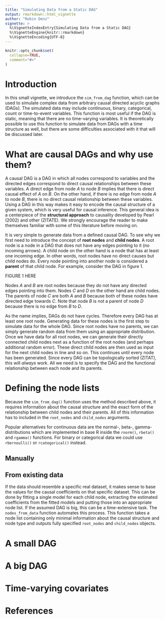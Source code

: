 ```yaml
---
title: "Simulating Data from a Static DAG"
output: rmarkdown::html_vignette
author: "Robin Denz"
vignette: >
  %\VignetteIndexEntry{Simulating Data from a Static DAG}
  %\VignetteEngine{knitr::rmarkdown}
  %\VignetteEncoding{UTF-8}
---
```


```r
knitr::opts_chunk$set(
  collapse=TRUE,
  comment="#>"
)
```

# Introduction

In this small vignette, we introduce the `sim_from_dag` function, which can be used to simulate complex data from arbitrary causal directed acyclic graphs (DAGs). The simulated data may include continuous, binary, categorical, count or time-to-event variables. This function is most useful if the DAG is static, meaning that there are no time-varying variables. It is theoretically possible to use this function to simulate data from DAGs with a time structure as well, but there are some difficulties associated with it that will be discussed later.

# What are causal DAGs and why use them?

A causal DAG is a DAG in which all nodes correspond to variables and the directed edges correspond to direct causal relationships between these variables. A direct edge from node $A$ to node $B$ implies that there is direct causal effect of $A$ on $B$. On the other hand, if there is no edge from node $A$ to node $B$, there is no direct causal relationship between these variables. Using a DAG in this way makes it easy to encode the causal structure of a given system, which is very useful for causal inference. This general idea is a centerpiece of the **structural approach** to causality developed by Pearl (2002) and other (ZITATE). We strongly encourage the reader to make themselves familiar with some of this literature before moving on.

It is very simple to generate data from a defined causal DAG. To see why we first need to introduce the concept of **root nodes** and **child nodes**. A root node is a node in a DAG that does not have any edges pointing to it (no incoming arrows). A child node on the other hand is a node that has at least one incoming edge. In other words, root nodes have no direct causes but child nodes do. Every node pointing into another node is considered a **parent** of that child node. For example, consider the DAG in figure 1.

FIGURE 1 HERE

Nodes $A$ and $B$ are root nodes because they do not have any directed edges pointing into them. Nodes $C$ and $D$ on the other hand are child nodes. The parents of node $C$ are both $A$ and $B$ because both of these nodes have directed edge towards $C$. Note that node $B$ is not a parent of node $D$ because there is no edge from $B$ to $D$.

As the name implies, DAGs do not have cycles. Therefore every DAG has at least one root node. Generating data for these nodes is the first step to simulate data for the whole DAG. Since root nodes have no parents, we can simply generate random data from them using an appropriate distribution. Once we have data for all root nodes, we can generate their directly connected child nodes next as a function of the root nodes (and perhaps additional random error). These direct child nodes are then used as input for the next child nodes in line and so on. This continues until every node has been generated. Since every DAG can be topologically sorted (ZITAT), this will *always* work. All we need is to specify the DAG and the functional relationship between each node and its parents. 

# Defining the node lists

Because the `sim_from_dag()` function uses the method described above, it requires information about the causal structure and the exact form of the relationship between child nodes and their parents. All of this information has to included in the `root_nodes` and `child_nodes` arguments.

Popular alternatives for continuous data are the normal-, beta-, gamma-distributions which are implemented in base R inside the `rnorm()`, `rbeta()` and `rgamma()` functions. For binary or categorical data we could use `rbernoulli()` or `rcategorical()` instead. 

## Manually

## From existing data

If the data should resemble a specific real dataset, it makes sense to base the values for the causal coefficients on that specific dataset. This can be done by fitting a single model for each child node, extracting the estimated coefficients from the fitted models and putting those into an appropriate node list. If the assumed DAG is big, this can be a time-extensive task. The `nodes_from_data` function automates this process. This function takes a node list containing only minimal information about the causal structure and node type and outputs fully specified `root_nodes` and `child_nodes` objects.


# A small DAG

# A big DAG

# Time-varying covariates

# References



